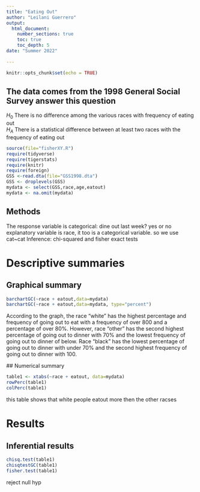 ```yaml
---
title: "Eating Out"
author: "Leilani Guerrero"
output: 
  html_document:
    number_sections: true
    toc: true
    toc_depth: 5
date: "Summer 2022"    
    
---
```


```r
knitr::opts_chunk$set(echo = TRUE)
```

## The data comes from the 1998 General Social Survey answer this question

$H_0$ There is no difference among the various races with frequency of eating out  
$H_A$ There is a statistical difference between at least two races with the frequency of eating out  


```r
source(file="fisherXY.R")
require(tidyverse)
require(tigerstats)
require(knitr)
require(foreign)
GSS <-read.dta(file="GSS1998.dta")
GSS <- droplevels(GSS)
mydata <- select(GSS,race,age,eatout)
mydata <- na.omit(mydata)
```

## Methods

The response variable is categorical: dine out last week? yes or no
explanatory variable is race, it too is a categorical variable.
so we use cat~cat
Inference: chi-squared and fisher exact tests

# Descriptive summaries

## Graphical summary

```r
barchartGC(~race + eatout,data=mydata)
barchartGC(~race + eatout,data=mydata, type="percent")

```

According to the graph, the race "white" has the highest percentage and frequency of going out to eat with a frequency of over 800 and a percentage of over 80%. However, race "other" has the second highest percentage of going out to dinner with 70% and the lowest frequency of going out to dinner of below. Race "black" has the lowest percentage of going out to dinner with under 70% and the second highest frequency of going out to dinner with 100.


 ## Numerical summary
```r
table1 <- xtabs(~race + eatout, data=mydata)
rowPerc(table1)
colPerc(table1)
```
this table shows that white people eatout more then the other racses 


# Results

## Inferential results

```r
chisq.test(table1)
chisqtestGC(table1)
fisher.test(table1)
```


reject null hyp


